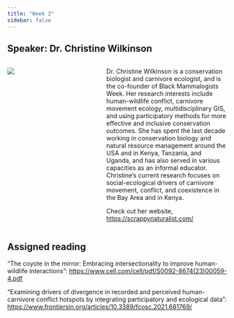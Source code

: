 ```yaml
---
title: "Week 2"
sidebar: false
---
```


## Speaker: Dr. Christine Wilkinson

::: columns
::: {.column width="35%"}
![](/img/ChristineWilkinson.JPG)
:::

::: {.column width="5%"}
:::

::: {.column width="60%"}
Dr. Christine Wilkinson is a conservation biologist and carnivore ecologist, and is the co-founder of Black Mammalogists Week. Her research interests include human-wildlife conflict, carnivore movement ecology, multidisciplinary GIS, and using participatory methods for more effective and inclusive conservation outcomes. She has spent the last decade working in conservation biology and natural resource management around the USA and in Kenya, Tanzania, and Uganda, and has also served in various capacities as an informal educator. Christine's current research focuses on social-ecological drivers of carnivore movement, conflict, and coexistence in the Bay Area and in Kenya.

Check out her website, [https://scrappynaturalist.com/](https://www.scrappynaturalist.com/)
:::
:::

## Assigned reading

"The coyote in the mirror: Embracing intersectionality to improve human-wildlife interactions": <https://www.cell.com/cell/pdf/S0092-8674(23)00059-4.pdf>

"Examining drivers of divergence in recorded and perceived human-carnivore conflict hotspots by integrating participatory and ecological data": <https://www.frontiersin.org/articles/10.3389/fcosc.2021.681769/>

